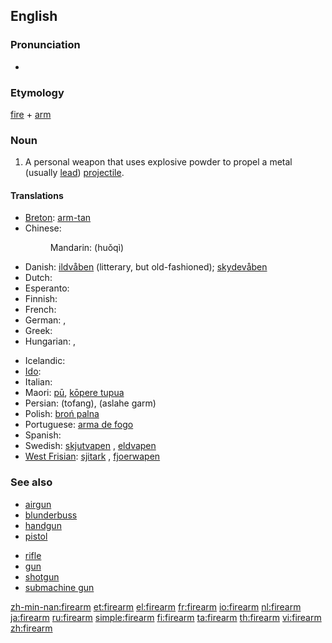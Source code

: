 ==English==

===Pronunciation===
* {{audio|en-us-firearm.ogg|Audio (US)}}

===Etymology===
[[fire]] + [[arm]]

===Noun===
{{wikipedia}}
{{en-noun}}

# A personal weapon that uses explosive powder to propel a metal (usually [[lead]]) [[projectile]].

====Translations====
{{trans-top|personal weapon}}
* [[Breton]]: [[arm-tan]] {{m}}
* Chinese:
*: Mandarin: {{zh-ts|火器|火器}} (huǒqì)
* Danish: [[ildvåben]] {{n}} (litterary, but old-fashioned); [[skydevåben]] {{n}}
* Dutch: {{t+|nl|vuurwapen|n}}
* Esperanto: {{t-|eo|pafilo|xs=Esperanto}}
* Finnish: {{t+|fi|tuliase}}
* French: {{t+|fr|arme à feu|f}}
* German: {{t+|de|Schusswaffe|f}}, {{t+|de|Feuerwaffe|f}}
* Greek: {{t|el|πυροβόλο όπλο|n|tr=pirovólo óplo}}
* Hungarian: {{t+|hu|tűzfegyver}}, {{t+|hu|lőfegyver}}
{{trans-mid}}
* Icelandic: {{t+|is|skotvopn|n}}
* [[Ido]]: {{t+|io|pafarmo|xs=Ido}}
* Italian: {{t+|it|arma da fuoco|f}}
* Maori: [[pū]], [[kōpere tupua]]
* Persian: {{fa-Arab|[[تفنگ]]}} (tofang), {{fa-Arab|[[اسلحه گرم]]}} (aslahe garm)
* Polish: [[broń palna]] {{f}}
* Portuguese: [[arma de fogo]] {{f}}
* Spanish: {{t+|es|arma de fuego|f}}
* Swedish: [[skjutvapen]] {{n}}, [[eldvapen]] {{n}}
* [[West Frisian]]: [[sjitark]] {{n}}, [[fjoerwapen]] {{n}}
{{trans-bottom}}

===See also===
{{top2}}
* [[airgun]]
* [[blunderbuss]]
* [[handgun]]
* [[pistol]]
{{mid2}}
* [[rifle]]
* [[gun]]
* [[shotgun]]
* [[submachine gun]]
{{bottom}}

[[zh-min-nan:firearm]]
[[et:firearm]]
[[el:firearm]]
[[fr:firearm]]
[[io:firearm]]
[[nl:firearm]]
[[ja:firearm]]
[[ru:firearm]]
[[simple:firearm]]
[[fi:firearm]]
[[ta:firearm]]
[[th:firearm]]
[[vi:firearm]]
[[zh:firearm]]